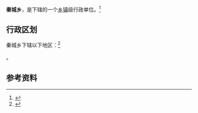 {{中国乡级行政区|14/09/02/202/000}}

'''秦城乡'''，是{{PRC admin/fullname|14/09/02/202/000|3}}下辖的一个[[乡镇|乡镇]]级行政单位。<ref>{{PRC admin/ref sgc|{{PRC admin/parent|14/09/02/202/000}}}}</ref>

== 行政区划 ==

秦城乡下辖以下地区：<ref>{{PRC admin/ref sgc|14/09/02/202/000}}</ref>

{{PRC admin/children|14/09/02/202/000}}。

== 参考资料 ==

{{reflist}}

{{行政区划小作品}}
{{PRC admin/navcat|14/09/02/202/000}}